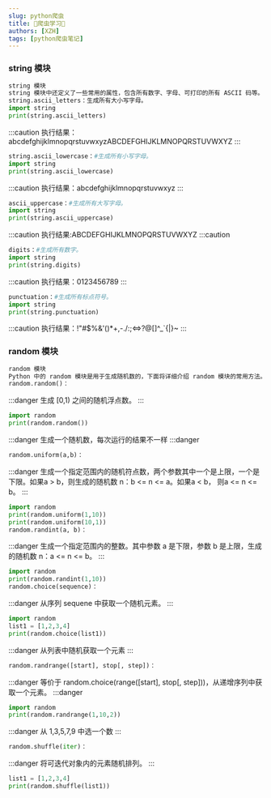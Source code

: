 ```yaml
---
slug: python爬虫
title: 🤞爬虫学习🤞
authors: [XZH]
tags: [python爬虫笔记]
---
```



<!-- truncate -->

### string 模块

```py
string 模块
string 模块中还定义了一些常用的属性，包含所有数字、字母、可打印的所有 ASCII 码等。
string.ascii_letters：生成所有大小写字母。
import string
print(string.ascii_letters)
```

:::caution
执行结果： abcdefghijklmnopqrstuvwxyzABCDEFGHIJKLMNOPQRSTUVWXYZ
:::


```py
string.ascii_lowercase：#生成所有小写字母。
import string
print(string.ascii_lowercase)
```

:::caution
执行结果：abcdefghijklmnopqrstuvwxyz
:::

```py
ascii_uppercase：#生成所有大写字母。
import string
print(string.ascii_uppercase)
```

:::caution
执行结果:ABCDEFGHIJKLMNOPQRSTUVWXYZ
:::caution

```py
digits：#生成所有数字。
import string
print(string.digits)
```

:::caution
执行结果：0123456789
:::

```py
punctuation：#生成所有标点符号。
import string
print(string.punctuation)
```

:::caution
执行结果：!"#$%&'()*+,-./:;<=>?@[\]^_`{|}~
:::

### random 模块
```py
random 模块
Python 中的 random 模块是用于生成随机数的，下面将详细介绍 random 模块的常用方法。
random.random()：
```

:::danger
生成 [0,1) 之间的随机浮点数。
:::

```py
import random
print(random.random())     
```

:::danger
生成一个随机数，每次运行的结果不一样
:::danger

```py
random.uniform(a,b)：
```

:::danger
生成一个指定范围内的随机符点数，两个参数其中一个是上限，一个是下限。如果a > b，则生成的随机数 n：b <= n <= a。如果a < b， 则a <= n <= b。
:::

```py
import random
print(random.uniform(1,10))
print(random.uniform(10,1))
random.randint(a, b)：
```

:::danger
生成一个指定范围内的整数。其中参数 a 是下限，参数 b 是上限，生成的随机数 n：a <= n <= b。
:::

```py
import random
print(random.randint(1,10))
random.choice(sequence)：
```

:::danger
从序列 sequene 中获取一个随机元素。
:::

```py
import random
list1 = [1,2,3,4]
print(random.choice(list1)) 
```

:::danger
从列表中随机获取一个元素
:::

```py
random.randrange([start], stop[, step])：
```

:::danger
等价于 random.choice(range([start], stop[, step]))，从递增序列中获取一个元素。
:::danger

```py
import random
print(random.randrange(1,10,2))    
```

:::danger
从 1,3,5,7,9 中选一个数
:::

```py
random.shuffle(iter)：
```

:::danger
将可迭代对象内的元素随机排列。
:::

```py
list1 = [1,2,3,4]
print(random.shuffle(list1))
```